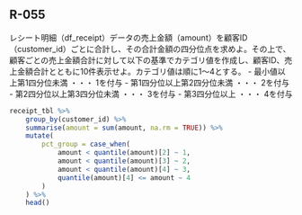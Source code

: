 
## R-055 {-}
レシート明細（df_receipt）データの売上金額（amount）を顧客ID（customer_id）ごとに合計し、その合計金額の四分位点を求めよ。その上で、顧客ごとの売上金額合計に対して以下の基準でカテゴリ値を作成し、顧客ID、売上金額合計とともに10件表示せよ。カテゴリ値は順に1〜4とする。
- 最小値以上第1四分位未満 ・・・ 1を付与
- 第1四分位以上第2四分位未満 ・・・ 2を付与
- 第2四分位以上第3四分位未満 ・・・ 3を付与
- 第3四分位以上 ・・・ 4を付与
```r
receipt_tbl %>%
    group_by(customer_id) %>%
    summarise(amount = sum(amount, na.rm = TRUE)) %>%
    mutate(
        pct_group = case_when(
            amount < quantile(amount)[2] ~ 1,
            amount < quantile(amount)[3] ~ 2,
            amount < quantile(amount)[4] ~ 3,
            quantile(amount)[4] <= amount ~ 4
        )
    ) %>%
    head()
```



